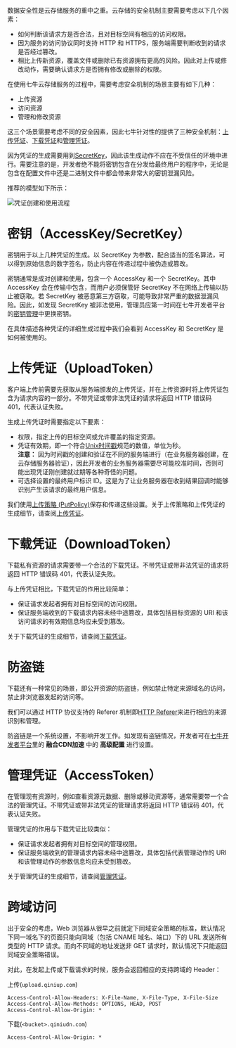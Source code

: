 数据安全性是云存储服务的重中之重。云存储的安全机制主要需要考虑以下几个因素：

- 如何判断该请求方是否合法，且对目标空间有相应的访问权限。
- 因为服务的访问协议同时支持 HTTP 和 HTTPS，服务端需要判断收到的请求是否经过篡改。
- 相比上传新资源，覆盖文件或删除已有资源拥有更高的风险。因此对上传或修改动作，需要确认请求方是否拥有修改或删除的权限。

在使用<span>七牛云存储</span>服务的过程中，需要考虑安全机制的场景主要有如下几种：

- 上传资源
- 访问资源
- 管理和修改资源

这三个场景需要考虑不同的安全因素，因此七牛针对性的提供了三种安全机制：[上传凭证](/kodo/manual/1208/upload-token)、[下载凭证](/kodo/manual/1202/download-token)和[管理凭证](/kodo/manual/1201/access-token)。

因为凭证的生成需要用到[SecretKey](#aksk)，因此该生成动作不应在不受信任的环境中进行。需要注意的是，开发者绝不能将密钥包含在分发给最终用户的程序中，无论是包含在配置文件中还是二进制文件中都会带来非常大的密钥泄漏风险。

推荐的模型如下所示：

![凭证创建和使用流程](https://dn-odum9helk.qbox.me/Fi5KMuul0usiNB7_OyofIjVw-K2e)


<a id="aksk"></a>
# 密钥（AccessKey/SecretKey）

密钥用于以上几种凭证的生成。以 SecretKey 为参数，配合适当的签名算法，可以得到原始信息的数字签名，防止内容在传递过程中被伪造或篡改。

密钥通常是成对创建和使用，包含一个 AccessKey 和一个 SecretKey。其中 AccessKey 会在传输中包含，而用户必须保管好 SecretKey 不在网络上传输以防止被窃取。若 SecretKey 被恶意第三方窃取，可能导致非常严重的数据泄漏风险。因此，如发现 SecretKey 被非法使用，管理员应第一时间在<span>七牛开发者平台的[密钥管理](https://portal.qiniu.com/user/key)中</span>更换密钥。

在具体描述各种凭证的详细生成过程中我们会看到 AccessKey 和 SecretKey 是如何被使用的。

<a id="upload-token"></a>
# 上传凭证（UploadToken）

客户端上传前需要先获取从服务端颁发的上传凭证，并在上传资源时将上传凭证包含为请求内容的一部分。不带凭证或带非法凭证的请求将返回 HTTP 错误码 401，代表认证失败。

生成上传凭证时需要指定以下要素：

- 权限，指定上传的目标空间或允许覆盖的指定资源。
- 凭证有效期，即一个符合[Unix时间戳](/kodo/glossary/1647/u)规范的数值，单位为秒。<br>**注意：**
因为时间戳的创建和验证在不同的服务端进行（在业务服务器创建，在云存储服务器验证），因此开发者的业务服务器需要尽可能校准时间，否则可能出现凭证刚创建就过期等各种奇怪的问题。
- 可选择设置的最终用户标识 ID。这是为了让业务服务器在收到结果回调时能够识别产生该请求的最终用户信息。


我们使用[上传策略 (PutPolicy)](/kodo/manual/1206/put-policy)保存和传递这些设置。关于上传策略和上传凭证的生成细节，请查阅[上传凭证](/kodo/manual/1208/upload-token)。

<a id="download-token"></a>
# 下载凭证（DownloadToken）

下载私有资源的请求需要带一个合法的下载凭证。不带凭证或带非法凭证的请求将返回 HTTP 错误码 401，代表认证失败。

与上传凭证相比，下载凭证的作用比较简单：

- 保证请求发起者拥有对目标空间的访问权限。
- 保证服务端收到的下载请求内容未经中途篡改，具体包括目标资源的 URI 和该访问请求的有效期信息均应未受到篡改。

关于下载凭证的生成细节，请查阅[下载凭证](/kodo/manual/1202/download-token)。

<a id="anti-leech"></a>
# 防盗链

下载还有一种常见的场景，即公开资源的防盗链，例如禁止特定来源域名的访问，禁止非浏览器发起的访问等。

我们可以通过 HTTP 协议支持的 Referer 机制即[HTTP Referer](/kodo/glossary/1643/h)来进行相应的来源识别和管理。

防盗链是一个系统设置，不影响开发工作。如发现有盗链情况，开发者可在<span>[七牛开发者平台](https://portal.qiniu.com/)里的 **融合CDN加速** 中的 **高级配置** </span>进行设置。

<a id="accesstoken"></a>
# 管理凭证（AccessToken）

在管理现有资源时，例如查看资源元数据、删除或移动资源等，通常需要带一个合法的管理凭证。不带凭证或带非法凭证的管理请求将返回 HTTP 错误码 401，代表认证失败。

管理凭证的作用与下载凭证比较类似：

- 保证请求发起者拥有对目标空间的管理权限。
- 保证服务端收到的管理请求内容未经中途篡改，具体包括代表管理动作的 URI 和该管理动作的参数信息均应未受到篡改。

关于管理凭证的生成细节，请查阅[管理凭证](/kodo/manual/1201/access-token)。

<a id="cors-support"></a>
# 跨域访问

出于安全的考虑，Web 浏览器从很早之前就定下同域安全策略的标准，默认情况下同一域名下的页面只能向同域（包括 CNAME 域名、端口）下的 URL 发送所有类型的 HTTP 请求。而向不同域的地址发送非 GET 请求时，默认情况下只能返回同域安全策略错误。

对此，在发起上传或下载请求的时候，服务会返回相应的支持跨域的 Header：

<a id="upload-cors"></a>
上传(`upload.qiniup.com`)

```
Access-Control-Allow-Headers: X-File-Name, X-File-Type, X-File-Size
Access-Control-Allow-Methods: OPTIONS, HEAD, POST
Access-Control-Allow-Origin: *
```
<a id="download-cors"></a>
下载(`<bucket>.qiniudn.com`)

```
Access-Control-Allow-Origin: *
```
